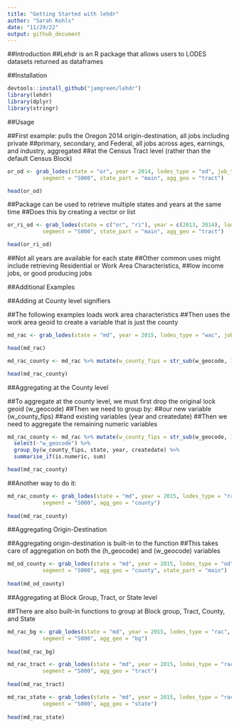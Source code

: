 ```yaml
---
title: "Getting Started with lehdr"
author: "Sarah Kohls"
date: "11/29/22"
output: github_document
---
```

##Introduction
##Lehdr is an R package that allows users to LODES datasets returned as dataframes

##Installation
```r
devtools::install_github("jamgreen/lehdr")
library(lehdr)
library(dplyr)
library(stringr)
```

##Usage

##First example: pulls the Oregon 2014 origin-destination, all jobs including private
##primary, secondary, and Federal, all jobs across ages, earnings, and industry, aggregated
##at the Census Tract level (rather than the default Census Block)

```r
or_od <- grab_lodes(state = "or", year = 2014, lodes_type = "od", job_type = "JT01", 
           segment = "S000", state_part = "main", agg_geo = "tract")

head(or_od)
```

##Package can be used to retrieve multiple states and years at the same time
##Does this by creating a vector or list

```r
or_ri_od <- grab_lodes(state = c("or", "ri"), year = c(2013, 2014), lodes_type = "od", job_type = "JT01", 
           segment = "S000", state_part = "main", agg_geo = "tract")     

head(or_ri_od)
```

##Not all years are available for each state
##Other common uses might include retrieving Residential or Work Area Characteristics,
##low income jobs, or good producing jobs

##Additional Examples

##Adding at County level signifiers

##The following examples loads work area characteristics
##Then uses the work area geoid to create a variable that is just the county

```r
md_rac <- grab_lodes(state = "md", year = 2015, lodes_type = "wac", job_type = "JT01", segment = "S000")

head(md_rac)

md_rac_county <- md_rac %>% mutate(w_county_fips = str_sub(w_geocode, 1, 5))

head(md_rac_county)
```

##Aggregating at the County level

##To aggregate at the county level, we must first drop the original lock geoid (w_geocode)
##Then we need to group by:
##our new variable (w_county_fips) 
##and existing variables (year and createdate)
##Then we need to aggregate the remaining numeric variables

```r
md_rac_county <- md_rac %>% mutate(w_county_fips = str_sub(w_geocode, 1, 5)) %>% 
  select(-"w_geocode") %>%
  group_by(w_county_fips, state, year, createdate) %>% 
  summarise_if(is.numeric, sum)

head(md_rac_county)
```

##Another way to do it:
```r
md_rac_county <- grab_lodes(state = "md", year = 2015, lodes_type = "rac", job_type = "JT01", 
           segment = "S000", agg_geo = "county")
           
head(md_rac_county)
```

##Aggregating Origin-Destination

##Aggregating origin-destination is built-in to the function
##This takes care of aggregation on both the (h_geocode) and (w_geocode) variables

```r
md_od_county <- grab_lodes(state = "md", year = 2015, lodes_type = "od", job_type = "JT01", 
           segment = "S000", agg_geo = "county", state_part = "main")
           
head(md_od_county)
```

##Aggregating at Block Group, Tract, or State level

##There are also built-in functions to group at Block group, Tract, County, and State

```r
md_rac_bg <- grab_lodes(state = "md", year = 2015, lodes_type = "rac", job_type = "JT01", 
           segment = "S000", agg_geo = "bg")
           
head(md_rac_bg)

md_rac_tract <- grab_lodes(state = "md", year = 2015, lodes_type = "rac", job_type = "JT01", 
           segment = "S000", agg_geo = "tract")
           
head(md_rac_tract)

md_rac_state <- grab_lodes(state = "md", year = 2015, lodes_type = "rac", job_type = "JT01", 
           segment = "S000", agg_geo = "state")
           
head(md_rac_state)
```





